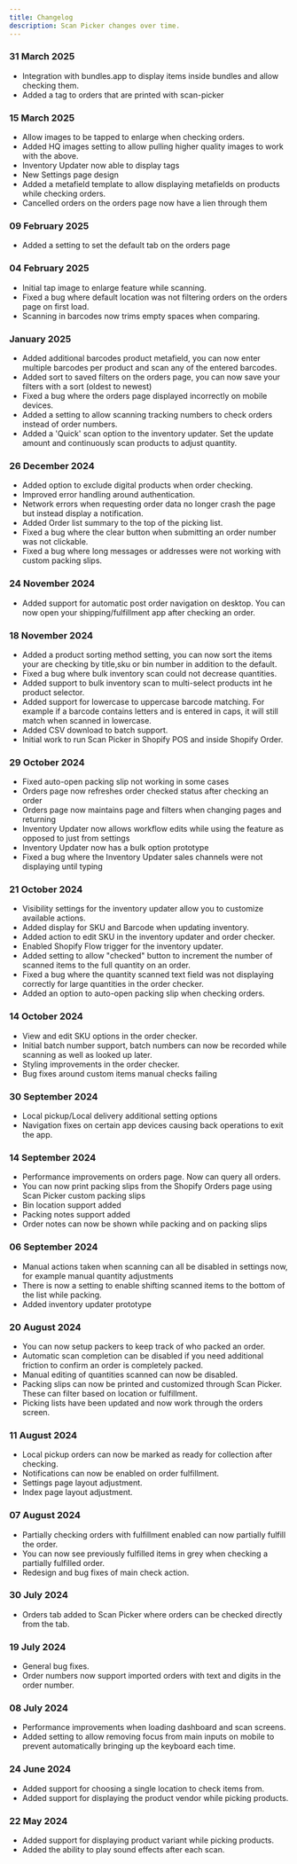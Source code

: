 ```yaml
---
title: Changelog
description: Scan Picker changes over time.
---
```


### 31 March 2025
* Integration with bundles.app to display items inside bundles and allow checking them.
* Added a tag to orders that are printed with scan-picker

### 15 March 2025
* Allow images to be tapped to enlarge when checking orders.
* Added HQ images setting to allow pulling higher quality images to work with the above.
* Inventory Updater now able to display tags
* New Settings page design
* Added a metafield template to allow displaying metafields on products while checking orders.
* Cancelled orders on the orders page now have a lien through them

### 09 February 2025
* Added a setting to set the default tab on the orders page

### 04 February 2025
* Initial tap image to enlarge feature while scanning.
* Fixed a bug where default location was not filtering orders on the orders page on first load.
* Scanning in barcodes now trims empty spaces when comparing.

### January 2025
* Added additional barcodes product metafield, you can now enter multiple barcodes per product and scan any of the entered barcodes.
* Added sort to saved filters on the orders page, you can now save your filters with a sort (oldest to newest)
* Fixed a bug where the orders page displayed incorrectly on mobile devices.
* Added a setting to allow scanning tracking numbers to check orders instead of order numbers.
* Added a 'Quick' scan option to the inventory updater. Set the update amount and continuously scan products to adjust quantity.

### 26 December 2024
* Added option to exclude digital products when order checking.
* Improved error handling around authentication.
* Network errors when requesting order data no longer crash the page but instead display a notification.
* Added Order list summary to the top of the picking list.
* Fixed a bug where the clear button when submitting an order number was not clickable.
* Fixed a bug where long messages or addresses were not working with custom packing slips.

### 24 November 2024
* Added support for automatic post order navigation on desktop. You can now open your shipping/fulfillment app after checking an order.

### 18 November 2024
* Added a product sorting method setting, you can now sort the items your are checking by title,sku or bin number in addition to the default.
* Fixed a bug where bulk inventory scan could not decrease quantities.
* Added support to bulk inventory scan to multi-select products int he product selector.
* Added support for lowercase to uppercase barcode matching. For example if a barcode contains letters and is entered in caps, it will still match when scanned in lowercase.
* Added CSV download to batch support.
* Initial work to run Scan Picker in Shopify POS and inside Shopify Order.

### 29 October 2024
* Fixed auto-open packing slip not working in some cases
* Orders page now refreshes order checked status after checking an order
* Orders page now maintains page and filters when changing pages and returning
* Inventory Updater now allows workflow edits while using the feature as opposed to just from settings
* Inventory Updater now has a bulk option prototype
* Fixed a bug where the Inventory Updater sales channels were not displaying until typing

### 21 October 2024
* Visibility settings for the inventory updater allow you to customize available actions.
* Added display for SKU and Barcode when updating inventory.
* Added action to edit SKU in the inventory updater and order checker.
* Enabled Shopify Flow trigger for the inventory updater.
* Added setting to allow "checked" button to increment the number of scanned items to the full quantity on an order.
* Fixed a bug where the quantity scanned text field was not displaying correctly for large quantities in the order checker.
* Added an option to auto-open packing slip when checking orders.

### 14 October 2024
* View and edit SKU options in the order checker.
* Initial batch number support, batch numbers can now be recorded while scanning as well as looked up later.
* Styling improvements in the order checker.
* Bug fixes around custom items manual checks failing

### 30 September 2024
* Local pickup/Local delivery additional setting options
* Navigation fixes on certain app devices causing back operations to exit the app.

### 14 September 2024
* Performance improvements on orders page. Now can query all orders.
* You can now print packing slips from the Shopify Orders page using Scan Picker custom packing slips
* Bin location support added
* Packing notes support added
* Order notes can now be shown while packing and on packing slips

### 06 September 2024
* Manual actions taken when scanning can all be disabled in settings now, for example manual quantity adjustments
* There is now a setting to enable shifting scanned items to the bottom of the list while packing.
* Added inventory updater prototype

### 20 August 2024
* You can now setup packers to keep track of who packed an order.
* Automatic scan completion can be disabled if you need additional friction to confirm an order is completely packed.
* Manual editing of quantities scanned can now be disabled.
* Packing slips can now be printed and customized through Scan Picker. These can filter based on location or fulfillment.
* Picking lists have been updated and now work through the orders screen.

### 11 August 2024
* Local pickup orders can now be marked as ready for collection after checking.
* Notifications can now be enabled on order fulfillment.
* Settings page layout adjustment.
* Index page layout adjustment.

### 07 August 2024
* Partially checking orders with fulfillment enabled can now partially fulfill the order.
* You can now see previously fulfilled items in grey when checking a partially fulfilled order.
* Redesign and bug fixes of main check action.

### 30 July 2024
* Orders tab added to Scan Picker where orders can be checked directly from the tab.

### 19 July 2024

* General bug fixes.
* Order numbers now support imported orders with text and digits in the order number.

### 08 July 2024

* Performance improvements when loading dashboard and scan screens.
* Added setting to allow removing focus from main inputs on mobile to prevent automatically bringing up the keyboard each time.

### 24 June 2024

* Added support for choosing a single location to check items from.
* Added support for displaying the product vendor while picking products.

### 22 May 2024

* Added support for displaying product variant while picking products.
* Added the ability to play sound effects after each scan.



